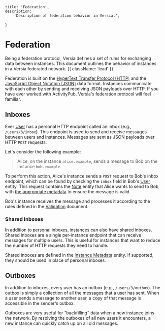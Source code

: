 
    title: 'Federation',
    description:
        'Description of federation behavior in Versia.',
}

# Federation

Being a federation protocol, Versia defines a set of rules for exchanging data between instances. This document outlines the behavior of instances in a Versia federated network. {{ className: 'lead' }}

Federation is built on the [HyperText Transfer Protocol (HTTP)](https://tools.ietf.org/html/rfc7230) and the [JavaScript Object Notation (JSON)](https://tools.ietf.org/html/rfc7159) data format. Instances communicate with each other by sending and receiving JSON payloads over HTTP. If you have ever worked with ActivityPub, Versia's federation protocol will feel familiar.

<Guides>
    <Guide name="HTTP Guidelines" href="/federation/http" description="Guidelines for HTTP communication in Versia." />
    <Guide name="Validation" href="/federation/validation" description="Validation rules for Versia implementations." />
    <Guide name="Discovery" href="/federation/discovery" description="How Versia instances can discover users, capabilities, and endpoints." />
    <Guide name="Delegation" href="/federation/delegation" description="Authorizing actions on behalf of another user." />
</Guides>

## Inboxes

Ever [User](/entities/user) has a personal HTTP endpoint called an inbox (e.g., `/users/3/inbox`). This endpoint is used to send and receive messages between users and instances. Messages are sent as JSON payloads over HTTP `POST` requests.

Let's consider the following example:

> Alice, on the instance `alice.example`, sends a message to Bob on the instance `bob.example`.

To perform this action, Alice's instance sends a `POST` request to Bob's inbox endpoint, which can be found by checking the `inbox` field in Bob's [User](/entities/user) entity. This request contains the [Note](/entities/note) entity that Alice wants to send to Bob, with [the appropriate metadata](/federation/http) to ensure the message is valid.

Bob's instance receives the message and processes it according to the rules defined in the [Validation](/federation/validation) document.

### Shared Inboxes

In addition to personal inboxes, instances can also have shared inboxes. Shared inboxes are a single per-instance endpoint that can receive messages for multiple users. This is useful for instances that want to reduce the number of HTTP requests they need to handle.

Shared inboxes are defined in the [Instance Metadata](/entities/instance-metadata) entity. If supported, they should be used in place of personal inboxes.

## Outboxes

In addition to inboxes, every user has an outbox (e.g., `/users/3/outbox`). The outbox is simply a collection of all the messages that a user has sent. When a user sends a message to another user, a copy of that message is accessible in the sender's outbox.

Outboxes are very useful for "backfilling" data when a new instance joins the network. By resolving the outboxes of all new users it encounters, a new instance can quickly catch up on all old messages.